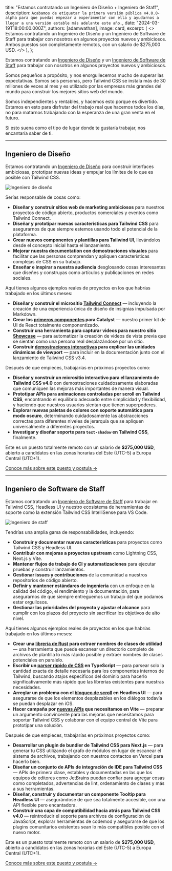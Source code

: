 
  title: "Estamos contratando un Ingeniero de Diseño + Ingeniero de Staff",
  description: `Acabamos de etiquetar la primera versión pública v4.0.0-alpha para que puedas empezar a experimentar con ella y ayudarnos a llegar a una versión estable más adelante este año.`,
  date: "2024-03-19T18:00:00.000Z",
  authors: [adamwathan],
  image: card,
  excerpt: (
    <>
      Estamos contratando un Ingeniero de Diseño y un Ingeniero de Software de Staff para trabajar con nosotros en algunos proyectos nuevos y ambiciosos. Ambos puestos son completamente remotos, con un salario de $275,000 USD.
    </>
  ),
};

Estamos contratando un [Ingeniero de Diseño](https://v3.tailwindcss.com/careers/design-engineer) y un [Ingeniero de Software de Staff](https://v3.tailwindcss.com/careers/staff-software-engineer) para trabajar con nosotros en algunos proyectos nuevos y ambiciosos.

Somos pequeños a propósito, y nos enorgullecemos mucho de superar las expectativas. Somos seis personas, pero Tailwind CSS se instala más de 30 millones de veces al mes y es utilizado por las empresas más grandes del mundo para construir los mejores sitios web del mundo.

Somos independientes y rentables, y hacemos esto porque es divertido. Estamos en esto para disfrutar del trabajo real que hacemos todos los días, no para matarnos trabajando con la esperanza de una gran venta en el futuro.

Si esto suena como el tipo de lugar donde te gustaría trabajar, nos encantaría saber de ti.

---

## Ingeniero de Diseño

Estamos contratando un [Ingeniero de Diseño](https://v3.tailwindcss.com/careers/design-engineer) para construir interfaces ambiciosas, prototipar nuevas ideas y empujar los límites de lo que es posible con Tailwind CSS.

<Link href="https://v3.tailwindcss.com/careers/design-engineer">
  <Image src={designEngineer} alt="Ingeniero de diseño" />
</Link>

Serías responsable de cosas como:

- **Diseñar y construir sitios web de marketing ambiciosos** para nuestros proyectos de código abierto, productos comerciales y eventos como Tailwind Connect.
- **Diseñar y prototipar nuevas características para Tailwind CSS** para asegurarnos de que siempre estemos usando todo el potencial de la plataforma.
- **Crear nuevos componentes y plantillas para Tailwind UI**, llevándolos desde el concepto inicial hasta el lanzamiento.
- **Mejorar nuestra documentation con demostraciones visuales** para facilitar que las personas comprendan y apliquen características complejas de CSS en su trabajo.
- **Enseñar e inspirar a nuestra audiencia** desglosando cosas interesantes que diseñes y construyas como artículos y publicaciones en redes sociales.

Aquí tienes algunos ejemplos reales de proyectos en los que habrías trabajado en los últimos meses:

- **Diseñar y construir el micrositio [Tailwind Connect](https://connect.tailwindcss.com/)** — incluyendo la creación de una experiencia única de diseño de insignias impulsada por Markdown.
- **Crear los [primeros componentes](https://catalyst.tailwindui.com/docs/dialog) para Catalyst** — nuestro primer kit de UI de React totalmente componentizado.
- **Construir una herramienta para capturar videos para nuestro sitio [Showcase](https://tailwindcss.com/showcase)** — para automatizar la creación de videos de vista previa que se sientan como una persona real desplazándose por un sitio.
- **Construir [demostraciones interactivas](https://tailwindcss.com/docs/height#dynamic-viewport-height) para explicar las unidades dinámicas de viewport** — para incluir en la documentación junto con el lanzamiento de Tailwind CSS v3.4.

Después de que empieces, trabajarías en próximos proyectos como:

- **Diseñar y construir un micrositio interactivo para el lanzamiento de Tailwind CSS v4.0** con demostraciones cuidadosamente elaboradas que comuniquen las mejoras más importantes de manera visual.
- **Prototipar APIs para animaciones controladas por scroll en Tailwind CSS**, encontrando el equilibrio adecuado entre simplicidad y flexibilidad, y haciendo que nuestros usuarios sientan que tienen superpoderes.
- **Explorar nuevas paletas de colores con soporte automático para modo oscuro**, determinando cuidadosamente las abstracciones correctas para diferentes niveles de jerarquía que se apliquen universalmente a diferentes proyectos.
- **Investigar y diseñar soporte para `text-shadow` en Tailwind CSS**, finalmente.

Este es un puesto totalmente remoto con un salario de **$275,000 USD**, abierto a candidatos en las zonas horarias del Este (UTC-5) a Europa Central (UTC+1).

[Conoce más sobre este puesto y postula &rarr;](https://v3.tailwindcss.com/careers/design-engineer)

---

## Ingeniero de Software de Staff

Estamos contratando un [Ingeniero de Software de Staff](https://v3.tailwindcss.com/careers/staff-software-engineer) para trabajar en Tailwind CSS, Headless UI y nuestro ecosistema de herramientas de soporte como la extensión Tailwind CSS IntelliSense para VS Code.

<Link href="https://v3.tailwindcss.com/careers/staff-software-engineer">
  <Image src={staffEngineer} alt="Ingeniero de staff" />
</Link>

Tendrías una amplia gama de responsabilidades, incluyendo:

- **Construir y documentar nuevas características** para proyectos como Tailwind CSS y Headless UI.
- **Contribuir con mejoras a proyectos upstream** como Lightning CSS, Next.js y Vite.
- **Mantener flujos de trabajo de CI y automatizaciones** para ejecutar pruebas y construir lanzamientos.
- **Gestionar issues y contribuciones** de la comunidad a nuestros repositorios de código abierto.
- **Definir y mantener estándares de ingeniería** con un enfoque en la calidad del código, el rendimiento y la documentación, para asegurarnos de que siempre entreguemos un trabajo del que podamos estar orgullosos.
- **Gestionar las prioridades del proyecto y ajustar el alcance** para cumplir con los plazos del proyecto sin sacrificar los objetivos de alto nivel.

Aquí tienes algunos ejemplos reales de proyectos en los que habrías trabajado en los últimos meses:

- **Crear una [librería de Rust](https://github.com/tailwindlabs/tailwindcss/blob/0ee3508179966a767b7802a7262bb9d4ce2221da/oxide/crates/core/src/lib.rs) para extraer nombres de clases de utilidad** — una herramienta que puede escanear un directorio completo de archivos de plantilla lo más rápido posible y extraer nombres de clases potenciales en paralelo.
- **Escribir un [parser rápido de CSS](https://github.com/tailwindlabs/tailwindcss/blob/0ee3508179966a767b7802a7262bb9d4ce2221da/packages/tailwindcss/src/css-parser.ts) en TypeScript** — para parsear solo la cantidad exacta de detalle necesaria para los componentes internos de Tailwind, buscando atajos específicos del dominio para hacerlo significativamente más rápido que las librerías existentes para nuestras necesidades.
- **Arreglar un problema con el [bloqueo de scroll](https://github.com/tailwindlabs/headlessui/pull/2891) en Headless UI** — para asegurarse de que los elementos desplazables en los diálogos todavía se puedan desplazar en iOS.
- **Hacer campaña por [nuevas APIs](https://github.com/vitejs/vite/pull/16135) que necesitamos en Vite** — preparar un argumento convincente para las mejoras que necesitamos para soportar Tailwind CSS y colaborar con el equipo central de Vite para prototipar una solución.

Después de que empieces, trabajarías en próximos proyectos como:

- **Desarrollar un plugin de bundler de Tailwind CSS para Next.js** — para generar tu CSS utilizando el grafo de módulos en lugar de escanear el sistema de archivos, trabajando con nuestros contactos en Vercel para hacerlo bien.
- **Diseñar un conjunto de APIs de integración de IDE para Tailwind CSS** — APIs de primera clase, estables y documentadas en las que los equipos de editores como JetBrains puedan confiar para agregar cosas como completados, advertencias de lint, ordenamiento de clases y más a sus herramientas.
- **Diseñar, construir y documentar un componente Tooltip para Headless UI** — asegurándose de que sea totalmente accesible, con una API flexible pero encantadora.
- **Construir una capa de compatibilidad hacia atrás para Tailwind CSS v4.0** — reintroducir el soporte para archivos de configuración de JavaScript, explorar herramientas de codemod y asegurarse de que los plugins comunitarios existentes sean lo más compatibles posible con el nuevo motor.

Este es un puesto totalmente remoto con un salario de **$275,000 USD**, abierto a candidatos en las zonas horarias del Este (UTC-5) a Europa Central (UTC+1).

[Conoce más sobre este puesto y postula &rarr;](https://v3.tailwindcss.com/careers/staff-software-engineer)
